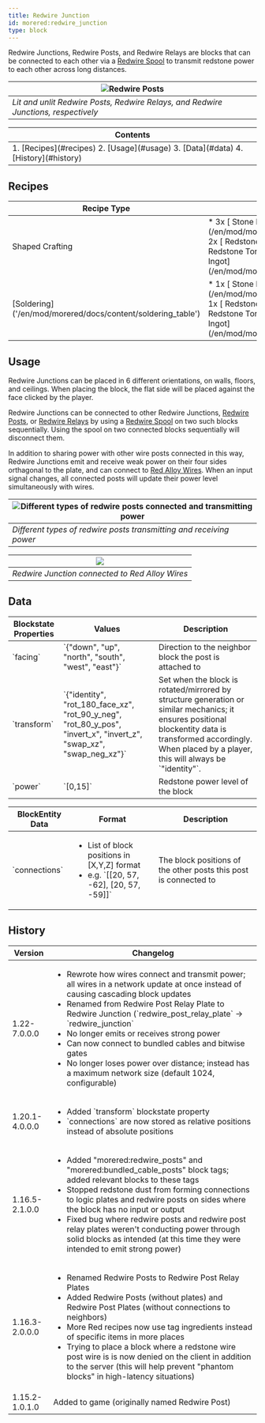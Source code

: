 ```yaml
---
title: Redwire Junction
id: morered:redwire_junction
type: block
---
```


Redwire Junctions, Redwire Posts, and Redwire Relays are blocks that can be connected to each other via a [Redwire Spool](/en/mod/morered/docs/content/wires_and_cables/redwire_spool) to transmit redstone power to each other across long distances.

| ![Redwire Posts](https://www.commoble.net/images/morered/redwire_posts_lit_unlit.png)
| ---
| _Lit and unlit Redwire Posts, Redwire Relays, and Redwire Junctions, respectively_

<table>
	<thead><tr><th>Contents</th></tr></thead>
	<tbody><tr><td>
		1. [Recipes](#recipes)
		2. [Usage](#usage)
		3. [Data](#data)
		4. [History](#history)
	</td></tr></tbody>
</table>

## Recipes

<table>
	<thead>
		<tr>
			<th>Recipe Type</th>
			<th>Ingredients</th>
			<th>Output</th>
			<th>Example</th>
		</tr>
	</thead>
	<tbody>
		<tr>
			<td>Shaped Crafting</td>
			<td style={{width: '30%'}}>
				* 3x [<ModAsset width={32} height={32} location='morered:stone_plate'/> Stone Plate](/en/mod/morered/docs/content/building_and_crafting/stone_plate)
				* 2x [<ModAsset width={32} height={32} location='redstone'/> Redstone Dust](https://minecraft.wiki/Redstone_Dust)
				* 1x [<ModAsset width={32} height={32} location='iron_ingot'/> Redstone Torch](https://minecraft.wiki/Iron_Ingot)
				* 1x [<ModAsset width={32} height={32} location='morered:red_alloy_ingot'/> Red Alloy Ingot](/en/mod/morered/docs/content/building_and_crafting/red_alloy_ingot)
			</td>
			<td>
				* 1x Redwire Junction
			</td>
			<td>
				![Shaped Crafting Recipe for Redwire Junction](https://commoble.net/images/morered/recipes/redwire_post_relay_plate_recipe.png)
			</td>
		</tr>
		<tr>
			<td>[Soldering]('/en/mod/morered/docs/content/soldering_table')</td>
			<td style={{width: '30%'}}>
				* 1x [<ModAsset width={32} height={32} location='morered:stone_plate'/> Stone Plate](/en/mod/morered/docs/content/building_and_crafting/stone_plate)
				* 1x [<ModAsset width={32} height={32} location='redstone'/> Redstone Dust](https://minecraft.wiki/Redstone_Dust)
				* 1x [<ModAsset width={32} height={32} location='iron_ingot'/> Redstone Torch](https://minecraft.wiki/Iron_Ingot)
				* 1x [<ModAsset width={32} height={32} location='morered:red_alloy_ingot'/> Red Alloy Ingot](/en/mod/morered/docs/content/building_and_crafting/red_alloy_ingot)
			</td>
			<td>
				* 1x Redwire Junction
			</td>
			<td>
				![Soldering Recipe for Redwire Junction](https://commoble.net/images/morered/recipes/redwire_post_relay_plate_from_gatecrafting.png)
			</td>
		</tr>
	</tbody>
</table>

## Usage

Redwire Junctions can be placed in 6 different orientations, on walls, floors, and ceilings. When placing the block, the flat side will be placed against the face clicked by the player.

Redwire Junctions can be connected to other Redwire Junctions,
[Redwire Posts](/en/mod/morered/docs/content/wires_and_cables/redwire_post),
or [Redwire Relays](/en/mod/morered/docs/content/wires_and_cables/redwire_relay)
by using a [Redwire Spool](/en/mod/morered/docs/content/wires_and_cables/redwire_spool) on two such blocks sequentially.
Using the spool on two connected blocks sequentially will disconnect them.

In addition to sharing power with other wire posts connected in this way,
Redwire Junctions emit and receive weak power on their four sides orthagonal to the plate,
and can connect to [Red Alloy Wires](/en/mod/morered/docs/content/wires_and_cables/red_alloy_wire).
When an input signal changes, all connected posts will update their power level simultaneously with wires.

| ![Different types of redwire posts connected and transmitting power](https://www.commoble.net/images/morered/redwire_posts.png)
| ---
| _Different types of redwire posts transmitting and receiving power_

| ![](https://www.commoble.net/images/morered/redwire_junction_with_wires.png)
| ---
| _Redwire Junction connected to Red Alloy Wires_

## Data

<table>
	<thead><tr><th>Blockstate Properties</th><th>Values</th><th>Description</th></tr></thead>
	<tbody>
		<tr><td>`facing`</td><td>`{"down", "up", "north", "south", "west", "east"}`</td><td>Direction to the neighbor block the post is attached to</td></tr>
		<tr><td>`transform`</td><td>`{"identity", "rot_180_face_xz", "rot_90_y_neg", "rot_80_y_pos", "invert_x", "invert_z", "swap_xz", "swap_neg_xz"}`</td><td>Set when the block is rotated/mirrored by structure generation or similar mechanics; it ensures positional blockentity data is transformed accordingly. When placed by a player, this will always be `"identity"`.</td></tr>
		<tr><td>`power`</td><td>`[0,15]`</td><td>Redstone power level of the block</td></tr>
	</tbody>
</table>

<table>
	<thead><tr><th>BlockEntity Data</th><th>Format</th><th>Description</th></tr></thead>
	<tbody>
		<tr>
			<td>`connections`</td>
			<td><ul><li>List of block positions in [X,Y,Z] format</li><li>e.g. `[[20, 57, -62], [20, 57, -59]]`</li></ul></td>
			<td>The block positions of the other posts this post is connected to</td>
		</tr>
	</tbody>
</table>

## History
<table>
	<thead><tr><th>Version</th><th>Changelog</th></tr></thead>
	<tbody>
		<tr>
			<td>1.22-7.0.0.0</td>
			<td>
				<ul>
					<li>Rewrote how wires connect and transmit power; all wires in a network update at once instead of causing cascading block updates</li>
					<li>Renamed from Redwire Post Relay Plate to Redwire Junction (`redwire_post_relay_plate` -> `redwire_junction`</li>
					<li>No longer emits or receives strong power</li>
					<li>Can now connect to bundled cables and bitwise gates</li>
					<li>No longer loses power over distance; instead has a maximum network size (default 1024, configurable)</li>
				</ul>
			</td>
		</tr>
		<tr>
			<td>1.20.1-4.0.0.0</td>
			<td>
				<ul>
					<li>Added `transform` blockstate property</li>
					<li>`connections` are now stored as relative positions instead of absolute positions</li>
				</ul>
			</td>
		</tr>
		<tr>
			<td>1.16.5-2.1.0.0</td>
			<td>
				<ul>
					<li>Added "morered:redwire_posts" and "morered:bundled_cable_posts" block tags; added relevant blocks to these tags</li>
					<li>Stopped redstone dust from forming connections to logic plates and redwire posts on sides where the block has no input or output</li>
					<li>Fixed bug where redwire posts and redwire post relay plates weren't conducting power through solid blocks as intended (at this time they were intended to emit strong power)</li>
				</ul>
			</td>
		</tr>
		<tr>
			<td>1.16.3-2.0.0.0</td>
			<td>
				<ul>
					<li>Renamed Redwire Posts to Redwire Post Relay Plates</li>
					<li>Added Redwire Posts (without plates) and Redwire Post Plates (without connections to neighbors)</li>
					<li>More Red recipes now use tag ingredients instead of specific items in more places</li>
					<li>Trying to place a block where a redstone wire post wire is is now denied on the client in addition to the server (this will help prevent "phantom blocks" in high-latency situations)</li>
				</ul>
			</td>
		</tr>
		<tr><td>1.15.2-1.0.1.0</td><td>Added to game (originally named Redwire Post)</td></tr>
	</tbody>
</table>

